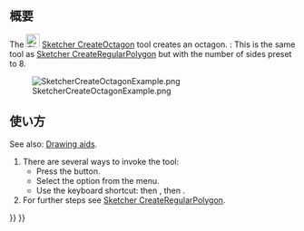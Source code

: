 <languages/>

{{Docnav/ja
|[[Sketcher_CreateHeptagon/ja|正七角形]]
|[[Sketcher_CreateRegularPolygon/ja|正多角形]]
|[[Sketcher_Workbench/ja|スケッチャーワークベンチ]]
|IconL=Sketcher_CreateHeptagon.svg
|IconR=Sketcher_CreateRegularPolygon.png
|IconC=Workbench_Sketcher.svg
}}

{{GuiCommand/ja
|Name=Sketcher CreateOctagon
|Name/ja=スケッチャー・正八角形
|MenuLocation=スケッチ → スケッチャージオメトリ → 正八角形
|Workbenches=[[Sketcher_Workbench/ja|スケッチャー]]
|Shortcut={{KEY|G}} {{KEY|P}} {{KEY|8}}
|Version=0.15
|SeeAlso=[[Sketcher_CreateRegularPolygon/ja|スケッチャー・正多角形]]
}}

<span id="Description"></span>
== 概要 ==

The [[Image:Sketcher_CreateOctagon.svg|24px]] [[Sketcher_CreateOctagon|Sketcher CreateOctagon]] tool creates an octagon. {{Version|1.0}}: This is the same tool as [[Sketcher_CreateRegularPolygon|Sketcher CreateRegularPolygon]] but with the number of sides preset to 8.

[[Image:SketcherCreateOctagonExample.png‎]]

<span id="Usage"></span>
== 使い方 ==

See also: [[Sketcher_Workbench#Drawing_aids|Drawing aids]].

# There are several ways to invoke the tool:
#* Press the {{Button|[[Image:Sketcher_CreateOctagon.svg|16px]] [[Sketcher_CreateOctagon|Octagon]]}} button.
#* Select the {{MenuCommand|Sketcher → Sketcher geometries → [[Image:Sketcher_CreateOctagon.svg|16px]] Create octagon}} option from the menu.
#* Use the keyboard shortcut: {{KEY|G}} then {{KEY|P}}, then {{KEY|8}}.
# For further steps see [[Sketcher_CreateRegularPolygon#Usage|Sketcher CreateRegularPolygon]].


{{Docnav/ja
|[[Sketcher_CreateHeptagon/ja|正七角形]]
|[[Sketcher_CreateRegularPolygon/ja|正多角形]]
|[[Sketcher_Workbench/ja|スケッチャーワークベンチ]]
|IconL=Sketcher_CreateHeptagon.svg
|IconR=Sketcher_CreateRegularPolygon.png
|IconC=Workbench_Sketcher.svg
}}

{{Sketcher_Tools_navi{{#translation:}}}}
{{Userdocnavi{{#translation:}}}}
